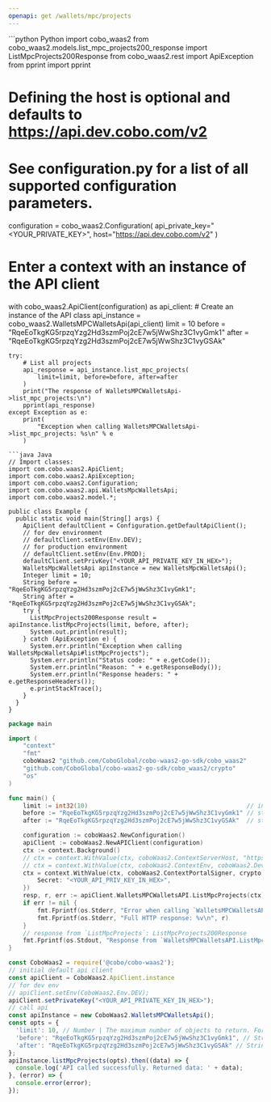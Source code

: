 ```yaml
---
openapi: get /wallets/mpc/projects
---
```


<RequestExample>
```python Python
import cobo_waas2
from cobo_waas2.models.list_mpc_projects200_response import ListMpcProjects200Response
from cobo_waas2.rest import ApiException
from pprint import pprint

# Defining the host is optional and defaults to https://api.dev.cobo.com/v2
# See configuration.py for a list of all supported configuration parameters.
configuration = cobo_waas2.Configuration(
    api_private_key="<YOUR_PRIVATE_KEY>", host="https://api.dev.cobo.com/v2"
)
# Enter a context with an instance of the API client
with cobo_waas2.ApiClient(configuration) as api_client:
    # Create an instance of the API class
    api_instance = cobo_waas2.WalletsMPCWalletsApi(api_client)
    limit = 10
    before = "RqeEoTkgKG5rpzqYzg2Hd3szmPoj2cE7w5jWwShz3C1vyGmk1"
    after = "RqeEoTkgKG5rpzqYzg2Hd3szmPoj2cE7w5jWwShz3C1vyGSAk"

    try:
        # List all projects
        api_response = api_instance.list_mpc_projects(
            limit=limit, before=before, after=after
        )
        print("The response of WalletsMPCWalletsApi->list_mpc_projects:\n")
        pprint(api_response)
    except Exception as e:
        print(
            "Exception when calling WalletsMPCWalletsApi->list_mpc_projects: %s\n" % e
        )

```
```java Java
// Import classes:
import com.cobo.waas2.ApiClient;
import com.cobo.waas2.ApiException;
import com.cobo.waas2.Configuration;
import com.cobo.waas2.api.WalletsMpcWalletsApi;
import com.cobo.waas2.model.*;

public class Example {
  public static void main(String[] args) {
    ApiClient defaultClient = Configuration.getDefaultApiClient();
    // for dev environment
    // defaultClient.setEnv(Env.DEV);
    // for production environment
    // defaultClient.setEnv(Env.PROD);
    defaultClient.setPrivKey("<YOUR_API_PRIVATE_KEY_IN_HEX>");
    WalletsMpcWalletsApi apiInstance = new WalletsMpcWalletsApi();
    Integer limit = 10;
    String before = "RqeEoTkgKG5rpzqYzg2Hd3szmPoj2cE7w5jWwShz3C1vyGmk1";
    String after = "RqeEoTkgKG5rpzqYzg2Hd3szmPoj2cE7w5jWwShz3C1vyGSAk";
    try {
      ListMpcProjects200Response result = apiInstance.listMpcProjects(limit, before, after);
      System.out.println(result);
    } catch (ApiException e) {
      System.err.println("Exception when calling WalletsMpcWalletsApi#listMpcProjects");
      System.err.println("Status code: " + e.getCode());
      System.err.println("Reason: " + e.getResponseBody());
      System.err.println("Response headers: " + e.getResponseHeaders());
      e.printStackTrace();
    }
  }
}

```
```go Go
package main

import (
	"context"
	"fmt"
	coboWaas2 "github.com/CoboGlobal/cobo-waas2-go-sdk/cobo_waas2"
	"github.com/CoboGlobal/cobo-waas2-go-sdk/cobo_waas2/crypto"
	"os"
)

func main() {
	limit := int32(10)                                            // int32 | The maximum number of objects to return. For most operations, the value range is [1, 50]. (optional) (default to 10)
	before := "RqeEoTkgKG5rpzqYzg2Hd3szmPoj2cE7w5jWwShz3C1vyGmk1" // string | An object ID that serves as a starting point for retrieving data in reverse chronological order. For example, if you specify `before` as `RqeEoTkgKG5rpzqYzg2Hd3szmPoj2cE7w5jWwShz3C1vyGmk1`, the request will retrieve a list of data objects that end before the object with the object ID `RqeEoTkgKG5rpzqYzg2Hd3szmPoj2cE7w5jWwShz3C1vyGmk1`. You can set this parameter to the value of `pagination.before` in the response of the previous request.  - If you set both `after` and `before`, an error will occur.  - If you leave both `before` and `after` empty, the first page of data is returned.  - If you set `before` to `infinity`, the last page of data is returned.  (optional)
	after := "RqeEoTkgKG5rpzqYzg2Hd3szmPoj2cE7w5jWwShz3C1vyGSAk"  // string | An object ID that acts as a starting point for retrieving data in chronological order. For example, if you specify `after` as `RqeEoTkgKG5rpzqYzg2Hd3szmPoj2cE7w5jWwShz3C1vyGSAk`, the request will retrieve a list of data objects that start after the object with the object ID `RqeEoTkgKG5rpzqYzg2Hd3szmPoj2cE7w5jWwShz3C1vyGSAk`. You can set this parameter to the value of `pagination.after` in the response of the previous request.  - If you set both `after` and `before`, an error will occur.  - If you leave both `before` and `after` empty, the first page of data is returned.  (optional)

	configuration := coboWaas2.NewConfiguration()
	apiClient := coboWaas2.NewAPIClient(configuration)
	ctx := context.Background()
	// ctx = context.WithValue(ctx, coboWaas2.ContextServerHost, "https://api[.xxx].cobo.com/v2")
	// ctx = context.WithValue(ctx, coboWaas2.ContextEnv, coboWaas2.DevEnv)
	ctx = context.WithValue(ctx, coboWaas2.ContextPortalSigner, crypto.Ed25519Signer{
		Secret: "<YOUR_API_PRIV_KEY_IN_HEX>",
	})
	resp, r, err := apiClient.WalletsMPCWalletsAPI.ListMpcProjects(ctx).Limit(limit).Before(before).After(after).Execute()
	if err != nil {
		fmt.Fprintf(os.Stderr, "Error when calling `WalletsMPCWalletsAPI.ListMpcProjects``: %v\n", err)
		fmt.Fprintf(os.Stderr, "Full HTTP response: %v\n", r)
	}
	// response from `ListMpcProjects`: ListMpcProjects200Response
	fmt.Fprintf(os.Stdout, "Response from `WalletsMPCWalletsAPI.ListMpcProjects`: %v\n", resp)
}

```
```javascript JavaScript
const CoboWaas2 = require('@cobo/cobo-waas2');
// initial default api client
const apiClient = CoboWaas2.ApiClient.instance
// for dev env
// apiClient.setEnv(CoboWaas2.Env.DEV);
apiClient.setPrivateKey("<YOUR_API_PRIVATE_KEY_IN_HEX>");
// call api
const apiInstance = new CoboWaas2.WalletsMPCWalletsApi();
const opts = {
  'limit': 10, // Number | The maximum number of objects to return. For most operations, the value range is [1, 50].
  'before': "RqeEoTkgKG5rpzqYzg2Hd3szmPoj2cE7w5jWwShz3C1vyGmk1", // String | An object ID that serves as a starting point for retrieving data in reverse chronological order. For example, if you specify `before` as `RqeEoTkgKG5rpzqYzg2Hd3szmPoj2cE7w5jWwShz3C1vyGmk1`, the request will retrieve a list of data objects that end before the object with the object ID `RqeEoTkgKG5rpzqYzg2Hd3szmPoj2cE7w5jWwShz3C1vyGmk1`. You can set this parameter to the value of `pagination.before` in the response of the previous request.  - If you set both `after` and `before`, an error will occur.  - If you leave both `before` and `after` empty, the first page of data is returned.  - If you set `before` to `infinity`, the last page of data is returned. 
  'after': "RqeEoTkgKG5rpzqYzg2Hd3szmPoj2cE7w5jWwShz3C1vyGSAk" // String | An object ID that acts as a starting point for retrieving data in chronological order. For example, if you specify `after` as `RqeEoTkgKG5rpzqYzg2Hd3szmPoj2cE7w5jWwShz3C1vyGSAk`, the request will retrieve a list of data objects that start after the object with the object ID `RqeEoTkgKG5rpzqYzg2Hd3szmPoj2cE7w5jWwShz3C1vyGSAk`. You can set this parameter to the value of `pagination.after` in the response of the previous request.  - If you set both `after` and `before`, an error will occur.  - If you leave both `before` and `after` empty, the first page of data is returned. 
};
apiInstance.listMpcProjects(opts).then((data) => {
  console.log('API called successfully. Returned data: ' + data);
}, (error) => {
  console.error(error);
});
```
</RequestExample>